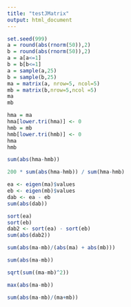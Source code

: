 ```yaml
---
title: "testJMatrix"
output: html_document
---
```


```r
set.seed(999)
a = round(abs(rnorm(50)),2)
b = round(abs(rnorm(50)),2)
a = a[a<=1]
b = b[b<=1]
a = sample(a,25)
b = sample(b,25)
ma = matrix(a, nrow=5, ncol=5)
mb = matrix(b,nrow=5,ncol =5)
ma
mb
```

```r
hma = ma
hma[lower.tri(hma)] <- 0
hmb = mb
hmb[lower.tri(hmb)] <- 0
hma
hmb
```

```r
sum(abs(hma-hmb))
```

```r
200 * sum(abs(hma-hmb)) / sum(hma-hmb)
```

```r
ea <- eigen(ma)$values
eb <- eigen(mb)$values
dab <- ea - eb
sum(abs(dab))

sort(ea)
sort(eb)
dab2 <- sort(ea) - sort(eb)
sum(abs(dab2))
```

```r
sum(abs(ma-mb)/(abs(ma) + abs(mb)))
```

```r
sum(abs(ma-mb))
```

```r
sqrt(sum((ma-mb)^2))
```

```r
max(abs(ma-mb))
```

```r
sum(abs(ma-mb)/(ma+mb))
```


